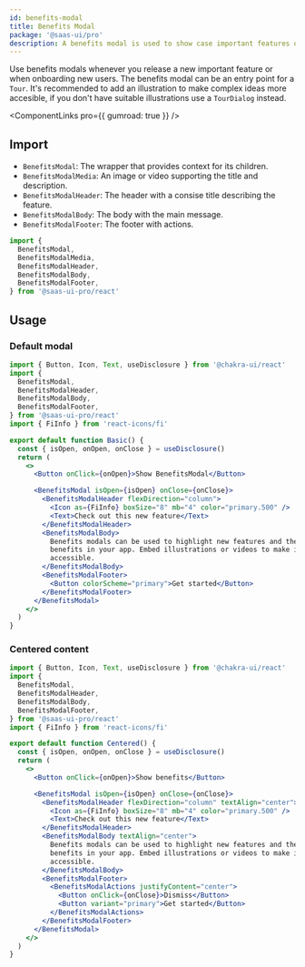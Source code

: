 ```yaml
---
id: benefits-modal
title: Benefits Modal
package: '@saas-ui/pro'
description: A benefits modal is used to show case important features or product updates.
---
```


Use benefits modals whenever you release a new important feature or when onboarding new users. The benefits modal can be an entry point for a `Tour`.
It's recommended to add an illustration to make complex ideas more accesible, if you don't have suitable illustrations use a `TourDialog` instead.

<ComponentLinks pro={{ gumroad: true }} />

## Import

- `BenefitsModal`: The wrapper that provides context for its children.
- `BenefitsModalMedia`: An image or video supporting the title and description.
- `BenefitsModalHeader`: The header with a consise title describing the feature.
- `BenefitsModalBody`: The body with the main message.
- `BenefitsModalFooter`: The footer with actions.

```js
import {
  BenefitsModal,
  BenefitsModalMedia,
  BenefitsModalHeader,
  BenefitsModalBody,
  BenefitsModalFooter,
} from '@saas-ui-pro/react'
```

## Usage

### Default modal

```jsx
import { Button, Icon, Text, useDisclosure } from '@chakra-ui/react'
import {
  BenefitsModal,
  BenefitsModalHeader,
  BenefitsModalBody,
  BenefitsModalFooter,
} from '@saas-ui-pro/react'
import { FiInfo } from 'react-icons/fi'

export default function Basic() {
  const { isOpen, onOpen, onClose } = useDisclosure()
  return (
    <>
      <Button onClick={onOpen}>Show BenefitsModal</Button>

      <BenefitsModal isOpen={isOpen} onClose={onClose}>
        <BenefitsModalHeader flexDirection="column">
          <Icon as={FiInfo} boxSize="8" mb="4" color="primary.500" />
          <Text>Check out this new feature</Text>
        </BenefitsModalHeader>
        <BenefitsModalBody>
          Benefits modals can be used to highlight new features and their
          benefits in your app. Embed illustrations or videos to make ideas more
          accessible.
        </BenefitsModalBody>
        <BenefitsModalFooter>
          <Button colorScheme="primary">Get started</Button>
        </BenefitsModalFooter>
      </BenefitsModal>
    </>
  )
}
```

### Centered content

```jsx
import { Button, Icon, Text, useDisclosure } from '@chakra-ui/react'
import {
  BenefitsModal,
  BenefitsModalHeader,
  BenefitsModalBody,
  BenefitsModalFooter,
} from '@saas-ui-pro/react'
import { FiInfo } from 'react-icons/fi'

export default function Centered() {
  const { isOpen, onOpen, onClose } = useDisclosure()
  return (
    <>
      <Button onClick={onOpen}>Show benefits</Button>

      <BenefitsModal isOpen={isOpen} onClose={onClose}>
        <BenefitsModalHeader flexDirection="column" textAlign="center">
          <Icon as={FiInfo} boxSize="8" mb="4" color="primary.500" />
          <Text>Check out this new feature</Text>
        </BenefitsModalHeader>
        <BenefitsModalBody textAlign="center">
          Benefits modals can be used to highlight new features and their
          benefits in your app. Embed illustrations or videos to make ideas more
          accessible.
        </BenefitsModalBody>
        <BenefitsModalFooter>
          <BenefitsModalActions justifyContent="center">
            <Button onClick={onClose}>Dismiss</Button>
            <Button variant="primary">Get started</Button>
          </BenefitsModalActions>
        </BenefitsModalFooter>
      </BenefitsModal>
    </>
  )
}
```
